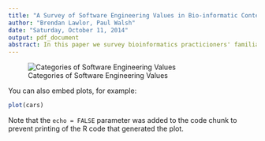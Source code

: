 ```yaml
---
title: "A Survey of Software Engineering Values in Bio-informatic Contexts"
author: "Brendan Lawlor, Paul Walsh"
date: "Saturday, October 11, 2014"
output: pdf_document
abstract: In this paper we survey bioinformatics practicioners' familiarity with, and attitude towards, the infrastructure, processes and practices that are currently considered standard in software engineering practice. We use this as a measure of the extent to which software engineering values prevail in bioinformatics contexts. The generally held opinion that such values are lacking is supported by the results. Other authors make a special case for the difficulty of applying good software engineering values to bioinformatics in particular or to scientific software development in general. However we argue that there is no such special case, and propose instead how lessons from industry might best be applied to scientific and academic settings.
---
```

  
  
  
![Categories of Software Engineering Values](./images/ProcessPyramid.jpeg)

You can also embed plots, for example:

```r
plot(cars)
```

Note that the `echo = FALSE` parameter was added to the code chunk to prevent printing of the R code that generated the plot.
